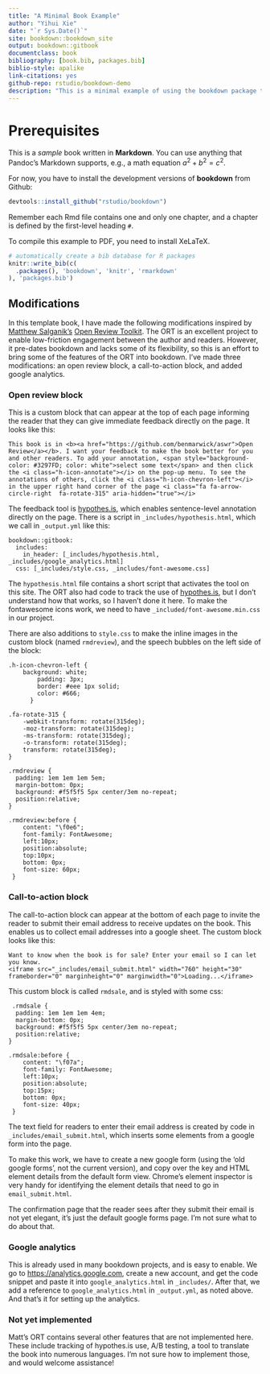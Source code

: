 ```yaml
--- 
title: "A Minimal Book Example"
author: "Yihui Xie"
date: "`r Sys.Date()`"
site: bookdown::bookdown_site
output: bookdown::gitbook
documentclass: book
bibliography: [book.bib, packages.bib]
biblio-style: apalike
link-citations: yes
github-repo: rstudio/bookdown-demo
description: "This is a minimal example of using the bookdown package to write a book. The output format for this example is bookdown::gitbook."
---
```


# Prerequisites

This is a _sample_ book written in **Markdown**. You can use anything that Pandoc's Markdown supports, e.g., a math equation $a^2 + b^2 = c^2$.

For now, you have to install the development versions of **bookdown** from Github:

```r
devtools::install_github("rstudio/bookdown")
```

Remember each Rmd file contains one and only one chapter, and a chapter is defined by the first-level heading `#`.

To compile this example to PDF, you need to install XeLaTeX.

```r
# automatically create a bib database for R packages
knitr::write_bib(c(
  .packages(), 'bookdown', 'knitr', 'rmarkdown'
), 'packages.bib')
```



## Modifications

In this template book, I have made the following modifications inspired by [Matthew Salganik's](https://twitter.com/msalganik) [Open Review Toolkit](http://www.openreviewtoolkit.org/). The ORT is an excellent project to enable low-friction engagement between the author and readers. However, it pre-dates bookdown and lacks some of its flexibility, so this is an effort to bring some of the features of the ORT into bookdown. I've made three modifications: an open review block, a call-to-action block, and added google analytics. 

### Open review block

This is a custom block that can appear at the top of each page informing the reader that they can give immediate feedback directly on the page. It looks like this:

```block2
This book is in <b><a href="https://github.com/benmarwick/aswr">Open Review</a></b>. I want your feedback to make the book better for you and other readers. To add your annotation, <span style="background-color: #3297FD; color: white">select some text</span> and then click the <i class="h-icon-annotate"></i> on the pop-up menu. To see the annotations of others, click the <i class="h-icon-chevron-left"></i> in the upper right hand corner of the page <i class="fa fa-arrow-circle-right  fa-rotate-315" aria-hidden="true"></i>
```

The feedback tool is [hypothes.is](https://hypothes.is/), which enables sentence-level annotation directly on the page. There is a script in  `_includes/hypothesis.html`, which we call in `_output.yml` like this:

```
bookdown::gitbook:
  includes:
    in_header: [_includes/hypothesis.html, _includes/google_analytics.html]
  css: [_includes/style.css, _includes/font-awesome.css]
```

The `hypothesis.html` file contains a short script that activates the tool on this site. The ORT also had code to track the use of [hypothes.is](https://hypothes.is/), but I don't understand how that works, so I haven't done it here. To make the fontawesome icons work, we need to have `_included/font-awesome.min.css` in our project. 

There are also additions to `style.css` to make the inline images in the custom block (named `rmdreview`), and the speech bubbles on the left side of the block:

```
.h-icon-chevron-left {
    background: white;
	    padding: 3px;
	    border: #eee 1px solid;
	    color: #666;
	  }

.fa-rotate-315 {
    -webkit-transform: rotate(315deg);
    -moz-transform: rotate(315deg);
    -ms-transform: rotate(315deg);
    -o-transform: rotate(315deg);
    transform: rotate(315deg);
}

.rmdreview {
  padding: 1em 1em 1em 5em;
  margin-bottom: 0px;
  background: #f5f5f5 5px center/3em no-repeat;
  position:relative;
}

.rmdreview:before {
    content: "\f0e6";
    font-family: FontAwesome;
    left:10px;
    position:absolute;
    top:10px;
    bottom: 0px;
    font-size: 60px;
 }

```

### Call-to-action block

The call-to-action block can appear at the bottom of each page to invite the reader to submit their email address to receive updates on the book. This enables us to collect email addresses into a google sheet. The custom block looks like this:

```block2
Want to know when the book is for sale? Enter your email so I can let you know. 
<iframe src="_includes/email_submit.html" width="760" height="30" frameborder="0" marginheight="0" marginwidth="0">Loading...</iframe>
```

This custom block is called `rmdsale`, and is styled with some css:

```
 .rmdsale {
  padding: 1em 1em 1em 4em;
  margin-bottom: 0px;
  background: #f5f5f5 5px center/3em no-repeat;
  position:relative;
}

.rmdsale:before {
    content: "\f07a";
    font-family: FontAwesome;
    left:10px;
    position:absolute;
    top:15px;
    bottom: 0px;
    font-size: 40px;
 }
```
The text field for readers to enter their email address is created by code in `_includes/email_submit.html`, which inserts some elements from a google form into the page.

To make this work, we have to create a new google form (using the 'old google forms', not the current version), and copy over the key and HTML element details from the default form view. Chrome's element inspector is very handy for identifying the element details that need to go in `email_submit.html`. 

The confirmation page that the reader sees after they submit their email is not yet elegant, it's just the default google forms page. I'm not sure what to do about that. 

### Google analytics

This is already used in many bookdown projects, and is easy to enable. We go to <https://analytics.google.com>, create a new account, and get the code snippet and paste it into `google_analytics.html` in `_includes/`. After that, we add a reference to `google_analytics.html` in `_output.yml`, as noted above. And that's it for setting up the analytics. 

### Not yet implemented

Matt's ORT contains several other features that are not implemented here. These include tracking of hypothes.is use, A/B testing, a tool to translate the book into numerous languages. I'm not sure how to implement those, and would welcome assistance! 



